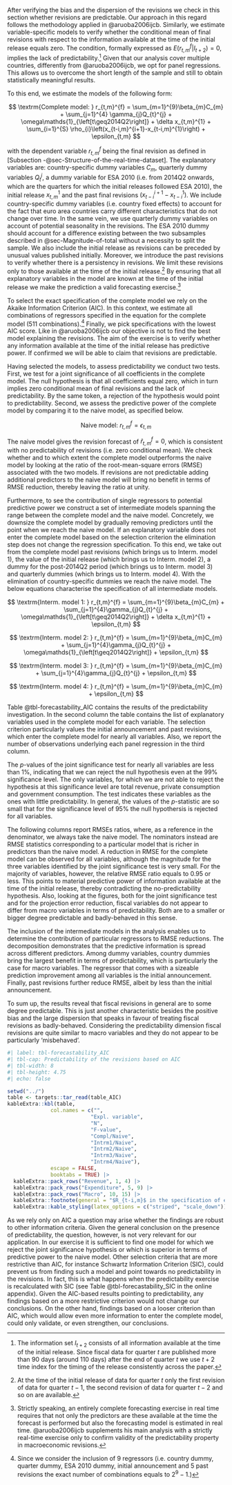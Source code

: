 After verifying the bias and the dispersion of the revisions we check in this section 
whether revisions are predictable. Our approach in this regard follows the methodology applied in @aruoba2006ijcb.  Similarly, we estimate variable-specific models to verify whether the conditional mean of final revisions with respect to the information available at the time of the initial release equals zero. The condition, formally expressed as $E\left(r_{t,m}^f\middle|I_{t+2}\right)=0$, implies the lack of predictability.^[The information set $I_{t+2}$ consists of all information available at the time of the initial release. Since fiscal data for quarter *t* are published more than 90 days (around 110 days) after the end of quarter *t* we use $t+2$ time index for the timing of the release consistently across the paper.] Given that our analysis cover multiple countries, differently from @aruoba2006ijcb, we opt for panel regressions. This allows us to overcome the short length of the sample and still to obtain statistically meaningful results.

To this end, we estimate the models of the following form:

$$
   \textrm{Complete model: } r_{t,m}^{f} = \sum_{m=1}^{9}\beta_{m}C_{m} 
                                        + \sum_{j=1}^{4} \gamma_{j}Q_{t}^{j} 
                                        + \omega\mathds{1}_{\left[t\geq2014Q2\right]}
                                        + \delta x_{t,m}^{1} 
                                        + \sum_{i=1}^{S} \rho_{i}\left(x_{t-i,m}^{i+1}-x_{t-i,m}^{1}\right)
                                        + \epsilon_{t,m}
$$

with the dependent variable $r_{t,m}^{f}$ being the final revision as defined in [Subsection -@sec-Structure-of-the-real-time-dataset]. The explanatory variables are: country-specific dummy variables $C_{m}$, quarterly dummy variables $Q_{t}^{j}$, a dummy variable for ESA 2010 (i.e. from 2014Q2 onwards, which are the quarters for which the initial releases followed ESA 2010), the initial release $x_{t,m}^{1}$ and the past final revisions $\left(x_{t-i}^{i+1}-x_{t-i}^{1}\right)$. We include country-specific dummy variables (i.e. country fixed effects) to account for the fact that euro area countries carry different characteristics that do not change over time. In the same vein, we use quarterly dummy variables on account of potential seasonality in the revisions. The ESA 2010 dummy should account for a difference existing between the two subsamples described in @sec-Magnitude-of-total without a necessity to split the sample. We also include the initial release as revisions can be preceded by unusual values published initially. Moreover, we introduce the past revisions to verify whether there is a persistency in revisions. We limit these revisions only to those available at the time of the initial release.^[At the time of the initial release of data for quarter *t* only the first revision of data for quarter $t-1$, the second revision of data for quarter $t-2$ and so on are available.] By ensuring that all explanatory variables in the model are known at the time of the initial release we make the prediction a valid forecasting exercise.^[Strictly speaking, an entirely complete forecasting exercise in real time requires that not only the predictors are these available at the time the forecast is performed but also the forecasting model is estimated in real time. @aruoba2006ijcb supplements his main analysis with a strictly real-time exercise only to confirm validity of the predictability property in macroeconomic revisions.]

To select the exact specification of the complete model we rely on the Akaike Information Criterion (AIC). In this context, we estimate all combinations of regressors specified in the equation for the complete model (511 combinations).^[Since we consider the inclusion of 9 regressors (i.e. country dummy, quarter dummy, ESA 2010 dummy, initial announcement and 5 past revisions the exact number of combinations equals to $2^9-1$.)] Finally, we pick specifications with the lowest AIC score. Like in @aruoba2006ijcb our objective is not to find the best model explaining the revisions. The aim of the exercise is to verify whether any information available at the time of the initial release has predictive power. If confirmed we will be able to claim that revisions are predictable.

Having selected the models, to assess predictability we conduct two tests. First, we test for a joint significance of all coefficients in the complete model. The null hypothesis is that all coefficients equal zero, which in turn implies zero conditional mean of final revisions and the lack of predictability. By the same token, a rejection of the hypothesis would point to predictability. Second, we assess the predictive power of the complete model by comparing it to the naive model, as specified below.

$$
   \textrm{Naive model: } r_{t,m}^{f} = \epsilon_{t,m}
$$

The naive model gives the revision forecast of $\hat{r}_{t,m}^{f} = 0$, which is consistent with no predictability of revisions (i.e. zero conditional mean). We check whether and to which extent the complete model outperforms the naive model by looking at the ratio of the root-mean-square errors (RMSE) associated with the two models. If revisions are not predictable adding additional predictors to the naive model will bring no benefit in terms of RMSE reduction, thereby leaving the ratio at unity.

Furthermore, to see the contribution of single regressors to potential predictive power we construct a set of intermediate models spanning the range between the complete model and the naive model. Concretely, we downsize the complete model by gradually removing predictors until the point when we reach the naive model. If an explanatory variable does not enter the complete model based on the selection criterion the elimination step does not change the regression specification. To this end, we take out from the complete model past revisions (which brings us to Interm. model 1), the value of the initial release (which brings us to Interm. model 2), a dummy for the post-2014Q2 period (which brings us to Interm. model 3) and quarterly dummies (which brings us to Interm. model 4). With the elimination of country-specific dummies we reach the naive model. The below equations characterise the specification of all intermediate models.

$$
  \textrm{Interm. model 1: } r_{t,m}^{f} = \sum_{m=1}^{9}\beta_{m}C_{m} 
                                       + \sum_{j=1}^{4}\gamma_{j}Q_{t}^{j} 
                                       + \omega\mathds{1}_{\left[t\geq2014Q2\right]}
                                       + \delta x_{t,m}^{1} 
                                       + \epsilon_{t,m}
$$

$$
  \textrm{Interm. model 2: } r_{t,m}^{f} = \sum_{m=1}^{9}\beta_{m}C_{m} 
                                       + \sum_{j=1}^{4}\gamma_{j}Q_{t}^{j} 
                                       + \omega\mathds{1}_{\left[t\geq2014Q2\right]}
                                       + \epsilon_{t,m}
$$

$$
   \textrm{Interm. model 3: } r_{t,m}^{f} = \sum_{m=1}^{9}\beta_{m}C_{m} 
                                        + \sum_{j=1}^{4}\gamma_{j}Q_{t}^{j} 
                                        + \epsilon_{t,m}
$$

$$
   \textrm{Interm. model 4: } r_{t,m}^{f} = \sum_{m=1}^{9}\beta_{m}C_{m} 
                                        + \epsilon_{t,m}
$$

Table @tbl-forecastability_AIC contains the results of the predictability investigation. In the second column the table contains the list of explanatory variables used in the complete model for each variable. The selection criterion particularly values the initial announcement and past revisions, which enter the complete model for nearly all variables. Also, we report the number of observations underlying each panel regression in the third column. 

The $p$-values of the joint significance test for nearly all variables are less than 1%, indicating that we can reject the null hypothesis even at the 99% significance level. The only variables, for which we are not able to reject the hypothesis at this significance level are total revenue, private consumption and government consumption. The test indicates these variables as the ones with little predictability. In general, the values of the *p*-statistic are so small that for the significance level of 95% the null hypothersis is rejected for all variables. 

The following columns report RMSEs ratios, where, as a reference in the denominator, we always take the naive model. The nominators instead are RMSE statistics corresponding to a particular model that is richer in predictors than the naive model. A reduction in RMSE for the complete model can be observed for all variables, although the magnitude for the three variables identified by the joint significance test is very small. For the majority of variables, however, the relative RMSE ratio equals to 0.95 or less. This points to material predictive power of information available at the time of the initial release, thereby contradicting the no-predictability hypothesis. Also, looking at the figures, both for the joint significance test and for the projection error reduction, fiscal variables do not appear to differ from macro variables in terms of predictability. Both are to a smaller or bigger degree predictable and badly-behaved in this sense.

The inclusion of the intermediate models in the analysis enables us to determine the contribution of particular regressors to RMSE reductions. The decomposition demonstrates that the predictive information is spread across different predictors. Among dummy variables, country dummies bring the largest benefit in terms of predictability, which is particularly the case for macro variables. The regressor that comes with a sizeable prediction improvement among all variables is the initial announcement. Finally, past revisions further reduce RMSE, albeit by less than the initial announcement.

To sum up, the results reveal that fiscal revisions in general are to some degree predictable. This is just another characteristic besides the positive bias and the large dispersion that speaks in favour of treating fiscal revisions as badly-behaved. Considering the predictability dimension fiscal revisions are quite similar to macro variables and they do not appear to be particularly 'misbehaved'.


```r
#| label: tbl-forecastability_AIC
#| tbl-cap: Predictability of the revisions based on AIC
#| tbl-width: 8
#| tbl-height: 4.75
#| echo: false

setwd("../")
table <- targets::tar_read(table_AIC)
kableExtra::kbl(table,
              col.names = c("",
                           "Expl. variable",
                           "N",
                           "F-value",
                           "Compl/Naive",
                           "Intrm1/Naive",
                           "Intrm2/Naive",
                           "Intrm3/Naive",
                           "Intrm4/Naive"),
              escape = FALSE,
              booktabs = TRUE) |>
  kableExtra::pack_rows("Revenue", 1, 4) |>
  kableExtra::pack_rows("Expenditure", 5, 9) |>
  kableExtra::pack_rows("Macro", 10, 15) |>
  kableExtra::footnote(general = "$R_{t-i,m}$ in the specification of explanatory variables are past revisions defined by $R_{t-i,m}=\\\\left(x_{t-i,m}^{i+1}-x_{t-i,m}^{1}\\\\right)$, as introduced in the equation of the complete model.", escape=FALSE) |>
  kableExtra::kable_styling(latex_options = c("striped", "scale_down"))


```

As we rely only on AIC a question may arise whether the findings are robust to other information criteria. Given the general conclusion on the presence of predictability, the question, however, is not very relevant for our application. In our exercise it is sufficient to find one model for which we reject the joint significance hypothesis or which is superior in terms of predictive power to the naive model. Other selection criteria that are more restrictive than AIC, for instance Schwartz Information Criterion (SIC), could prevent us from finding such a model and point towards no predictability in the revisions. In fact, this is what happens when the predictability exercise is recalculated with SIC (see Table @tbl-forecastability_SIC in the online appendix). Given the AIC-based results pointing to predictability, any findings based on a more restrictive criterion would not change our conclusions. On the other hand, findings based on a looser criterion than AIC, which would allow even more information to enter the complete model, could only validate, or even strengthen, our conclusions.